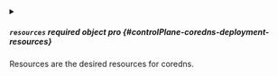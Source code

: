 
<details className="config-field" data-expandable="true">
<summary>

##### `resources` <span className="config-field-required" data-required="false">required</span> <span className="config-field-type">object</span> <span className="config-field-default"></span> <span className="config-field-enum"></span> <span data-pro="false" className="config-field-pro">pro</span> {#controlPlane-coredns-deployment-resources}

Resources are the desired resources for coredns.

</summary>




<details className="config-field" data-expandable="false" open>
<summary>

##### `limits` <span className="config-field-required" data-required="false">required</span> <span className="config-field-type">object</span> <span className="config-field-default"></span> <span className="config-field-enum"></span> <span data-pro="false" className="config-field-pro">pro</span> {#controlPlane-coredns-deployment-resources-limits}

Limits are resource limits for the container

</summary>



</details>



<details className="config-field" data-expandable="false" open>
<summary>

##### `requests` <span className="config-field-required" data-required="false">required</span> <span className="config-field-type">object</span> <span className="config-field-default"></span> <span className="config-field-enum"></span> <span data-pro="false" className="config-field-pro">pro</span> {#controlPlane-coredns-deployment-resources-requests}

Requests are minimal resources that will be consumed by the container

</summary>



</details>


</details>
